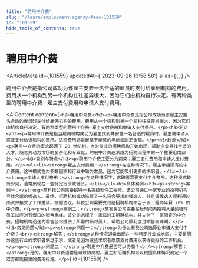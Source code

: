 ```yaml
---
title: "聘用中介费"
slug: "/learn/employment-agency-fees-101559"
id: "101559"
hide_table_of_contents: true
---
```



# 聘用中介费

<ArticleMeta id={101559} updatedAt={'2023-09-26 13:58:58'} alias={`[]`} />
<div className='border-solid border-b border-t-0 my-4 border-[var(--ifm-color-gray-300)]' />

聘用中介费是指公司成功为该雇主安置一名合适的雇员时支付给雇佣机构的费用。费用从一个机构到另一个机构往往差异很大，因为它们由机构自行决定。有两种类型的聘用中介费—雇主支付费用和申请人支付费用。

<AIContent content={`<h2>聘用中介费</h2><p>聘用中介费是指公司成功为该雇主安置一名合适的雇员时支付给雇佣机构的费用。费用从一个机构到另一个机构往往差异很大，因为它们由机构自行决定。有两种类型的聘用中介费—雇主支付费用和申请人支付费用。</p><h3>定义</h3><p>聘用中介费是指当雇佣机构成功为雇主找到并安置一名合适的雇员时，雇主或申请人需要支付给该机构的费用。这种费用通常是基于雇员的年薪或固定金额。</p><h3>起源</h3><p>聘用中介费的概念起源于 20 世纪初，当时专业的招聘机构开始出现，帮助企业寻找合适的人才。随着劳动力市场的复杂化和专业化，聘用中介费逐渐成为招聘流程中的一个重要组成部分。</p><h3>类别与特点</h3><p>聘用中介费主要分为两类：雇主支付费用和申请人支付费用。</p><ul><li><strong>雇主支付费用：</strong>在这种情况下，雇主承担所有的中介费用。这种模式在大多数国家和行业中较为常见，因为它能吸引更多的求职者。</li><li><strong>申请人支付费用：</strong>在这种情况下，求职者需要支付中介费用。这种模式较为少见，通常出现在一些特定行业或地区。</li></ul><h3>具体案例</h3><p><strong>案例一：</strong>某科技公司需要招聘一名高级软件工程师。该公司通过一家专业的招聘机构寻找合适的候选人。最终，招聘机构成功推荐了一名符合要求的候选人，并且该候选人顺利通过面试并接受了工作邀请。根据协议，科技公司需要支付给招聘机构相当于该工程师年薪 20% 的中介费。</p><p><strong>案例二：</strong>某零售公司需要在短时间内招聘大量的临时员工以应对节假日的销售高峰。该公司选择了一家临时工招聘机构，并支付了一笔固定的中介费。招聘机构迅速为零售公司提供了所需的临时员工，帮助公司顺利度过销售高峰期。</p><h3>常见问题</h3><p><strong>问题一：</strong>为什么有些公司选择让申请人支付中介费？<br/><strong>解答：</strong>这种情况通常出现在一些特定行业或地区，主要是因为这些行业的求职者供过于求，或者是因为这些求职者愿意支付费用以获得更好的工作机会。</p><p><strong>问题二：</strong>聘用中介费是否可以协商？<br/><strong>解答：</strong>是的，聘用中介费通常是可以协商的。雇主和招聘机构可以根据具体情况商定一个双方都能接受的费用标准。</p>`} id={101559} />

